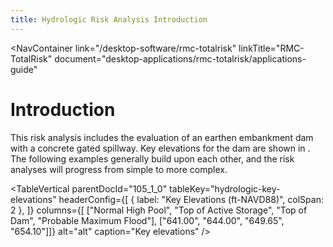 ```yaml
---
title: Hydrologic Risk Analysis Introduction
---
```



<NavContainer 
  link="/desktop-software/rmc-totalrisk"
  linkTitle="RMC-TotalRisk" 
  document="desktop-applications/rmc-totalrisk/applications-guide"
></NavContainer>

# Introduction

This risk analysis includes the evaluation of an earthen embankment dam with a concrete gated spillway. Key elevations for the dam are
shown in <TableReference parentDocId="105_1_0" tableKey="hydrologic-key-elevations"/>. The following examples generally build upon each
other, and the risk analyses will progress from simple to more complex.

<TableVertical
parentDocId="105_1_0"
tableKey="hydrologic-key-elevations"
headerConfig={[
  { label: "Key Elevations (ft-NAVD88)", colSpan: 2 },
]}
columns={[
  ["Normal High Pool", "Top of Active Storage", "Top of Dam", "Probable Maximum Flood"], 
  ["641.00", "644.00", "649.65", "654.10"]]}
alt="alt"
caption="Key elevations" />
